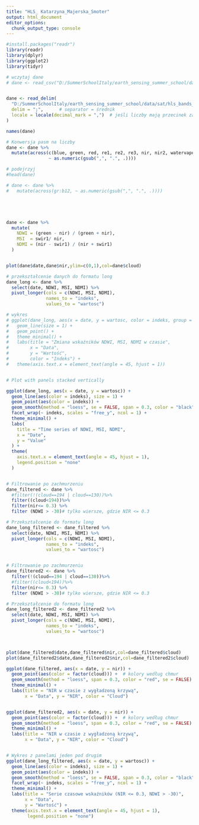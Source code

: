 ---
title: "HLS_ Katarzyna_Majerska_Smoter"
output: html_document
editor_options: 
  chunk_output_type: console
---

```{r}
#install.packages("readr")
library(readr)
library(dplyr)
library(ggplot2)
library(tidyr)

# wczytaj dane
# dane <- read_csv("D:/SummerSchoolItaly/earth_sensing_summer_school/data/sat/s2_bands_timeseries.csv")


dane <- read_delim(
  "D:/SummerSchoolItaly/earth_sensing_summer_school/data/sat/hls_bands_timeseries.csv",
  delim = ";",      # separator = średnik
  locale = locale(decimal_mark = ",")  # jeśli liczby mają przecinek zamiast kropki
)

names(dane)

# Konwersja pasm na liczby
dane <- dane %>%
  mutate(across(c(blue, green, red, re1, re2, re3, nir, nir2, watervapor, swir1, swir2),
                ~ as.numeric(gsub(",", ".", .))))

# podejrzyj
#head(dane)

# dane <- dane %>%
#   mutate(across(gr:b12, ~ as.numeric(gsub(",", ".", .))))





dane <- dane %>%
  mutate(
    NDWI = (green - nir) / (green + nir),
    MSI  = swir1/ nir,
    NDMI = (nir - swir1) / (nir + swir1)
  )


plot(dane$date,dane$nir,ylim=c(0,1),col=dane$cloud)

# przekształcenie danych do formatu long
dane_long <- dane %>%
  select(date, NDWI, MSI, NDMI) %>%
  pivot_longer(cols = c(NDWI, MSI, NDMI),
               names_to = "indeks",
               values_to = "wartosc")

# wykres
# ggplot(dane_long, aes(x = date, y = wartosc, color = indeks, group = indeks)) +
#   geom_line(size = 1) +
#   geom_point() +
#   theme_minimal() +
#   labs(title = "Zmiana wskaźników NDWI, MSI, NDMI w czasie",
#        x = "Data",
#        y = "Wartość",
#        color = "Indeks") +
#   theme(axis.text.x = element_text(angle = 45, hjust = 1))


# Plot with panels stacked vertically

ggplot(dane_long, aes(x = date, y = wartosc)) +
  geom_line(aes(color = indeks), size = 1) +
  geom_point(aes(color = indeks)) +
  geom_smooth(method = "loess", se = FALSE, span = 0.3, color = "black") +
  facet_wrap(~ indeks, scales = "free_y", ncol = 1) +
  theme_minimal() +
  labs(
    title = "Time series of NDWI, MSI, NDMI",
    x = "Date",
    y = "Value"
  ) +
  theme(
    axis.text.x = element_text(angle = 45, hjust = 1),
    legend.position = "none"
  )


# Filtrowanie po zachmurzeniu
dane_filtered <- dane %>%
  #filter(!(cloud==194 | cloud==130))%>%
  filter((cloud<194))%>%
  filter(nir<= 0.3) %>%
  filter (NDWI > -30)# tylko wiersze, gdzie NIR <= 0.3

# Przekształcenie do formatu long
dane_long_filtered <- dane_filtered %>%
  select(date, NDWI, MSI, NDMI) %>%
  pivot_longer(cols = c(NDWI, MSI, NDMI),
               names_to = "indeks",
               values_to = "wartosc")


# Filtrowanie po zachmurzeniu
dane_filtered2 <- dane %>%
  filter(!(cloud==194 | cloud==130))%>%
  #filter((cloud<194))%>%
  filter(nir<= 0.3) %>%
  filter (NDWI > -30)# tylko wiersze, gdzie NIR <= 0.3

# Przekształcenie do formatu long
dane_long_filtered2 <- dane_filtered2 %>%
  select(date, NDWI, MSI, NDMI) %>%
  pivot_longer(cols = c(NDWI, MSI, NDMI),
               names_to = "indeks",
               values_to = "wartosc")



plot(dane_filtered$date,dane_filtered$nir,col=dane_filtered$cloud)
plot(dane_filtered2$date,dane_filtered2$nir,col=dane_filtered2$cloud)

ggplot(dane_filtered, aes(x = date, y = nir)) +
  geom_point(aes(color = factor(cloud))) +  # kolory według chmur
  geom_smooth(method = "loess", span = 0.3, color = "red", se = FALSE) +  # wygładzona krzywa
  theme_minimal() +
  labs(title = "NIR w czasie z wygładzoną krzywą",
       x = "Data", y = "NIR", color = "Cloud")


ggplot(dane_filtered2, aes(x = date, y = nir)) +
  geom_point(aes(color = factor(cloud))) +  # kolory według chmur
  geom_smooth(method = "loess", span = 0.3, color = "red", se = FALSE) +  # wygładzona krzywa
  theme_minimal() +
  labs(title = "NIR w czasie z wygładzoną krzywą",
       x = "Data", y = "NIR", color = "Cloud")


# Wykres z panelami jeden pod drugim
ggplot(dane_long_filtered, aes(x = date, y = wartosc)) +
  geom_line(aes(color = indeks), size = 1) +
  geom_point(aes(color = indeks)) +
  geom_smooth(method = "loess", se = FALSE, span = 0.3, color = "black") +
  facet_wrap(~ indeks, scales = "free_y", ncol = 1) +
  theme_minimal() +
  labs(title = "Serie czasowe wskaźników (NIR <= 0.3, NDWI > -30)",
       x = "Data",
       y = "Wartość") +
  theme(axis.text.x = element_text(angle = 45, hjust = 1),
        legend.position = "none")


```

